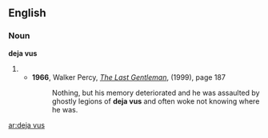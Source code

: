 ==English==
===Noun===
'''deja vus'''
# {{plural of|[[deja vu]]}}
#*'''1966''', Walker Percy, ''[http://books.google.com/books?id=rd3beS3Nr0IC&pg=PA187&dq=%22deja+vus%22&ei=RnpeR7XTE5GyiQGby_jPBw&sig=Uz0oJ6B2RRTqBbKoyR1a0sotwLI The Last Gentleman]'', (1999), page 187
#*:Nothing, but his memory deteriorated and he was assaulted by ghostly legions of '''deja vus''' and often woke not knowing where he was.

[[ar:deja vus]]